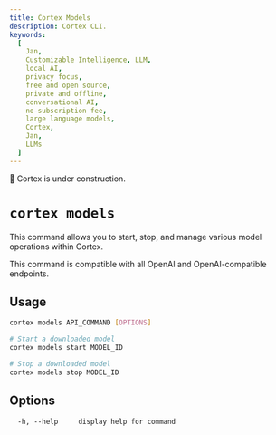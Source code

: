 ```yaml
---
title: Cortex Models
description: Cortex CLI.
keywords:
  [
    Jan,
    Customizable Intelligence, LLM,
    local AI,
    privacy focus,
    free and open source,
    private and offline,
    conversational AI,
    no-subscription fee,
    large language models,
    Cortex,
    Jan,
    LLMs
  ]
---
```



<Callout type="warning">
🚧 Cortex is under construction.
</Callout>

# `cortex models`

This command allows you to start, stop, and manage various model operations within Cortex.

<Callout type="info">
This command is compatible with all OpenAI and OpenAI-compatible endpoints.
</Callout>

## Usage

```bash
cortex models API_COMMAND [OPTIONS]

# Start a downloaded model
cortex models start MODEL_ID

# Stop a downloaded model
cortex models stop MODEL_ID
```

## Options

```
  -h, --help     display help for command
```
